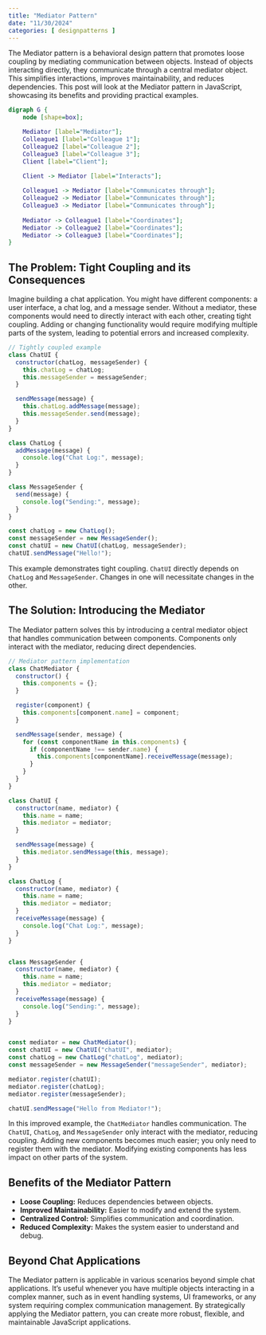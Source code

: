 ```yaml
---
title: "Mediator Pattern"
date: "11/30/2024"
categories: [ designpatterns ]
---
```


The Mediator pattern is a behavioral design pattern that promotes loose coupling by mediating communication between objects.  Instead of objects interacting directly, they communicate through a central mediator object. This simplifies interactions, improves maintainability, and reduces dependencies.  This post will look at the Mediator pattern in JavaScript, showcasing its benefits and providing practical examples.

```dot
digraph G {
    node [shape=box];

    Mediator [label="Mediator"];
    Colleague1 [label="Colleague 1"];
    Colleague2 [label="Colleague 2"];
    Colleague3 [label="Colleague 3"];
    Client [label="Client"];

    Client -> Mediator [label="Interacts"];
    
    Colleague1 -> Mediator [label="Communicates through"];
    Colleague2 -> Mediator [label="Communicates through"];
    Colleague3 -> Mediator [label="Communicates through"];
    
    Mediator -> Colleague1 [label="Coordinates"];
    Mediator -> Colleague2 [label="Coordinates"];
    Mediator -> Colleague3 [label="Coordinates"];
}

```

## The Problem: Tight Coupling and its Consequences

Imagine building a chat application.  You might have different components: a user interface, a chat log, and a message sender.  Without a mediator, these components would need to directly interact with each other, creating tight coupling.  Adding or changing functionality would require modifying multiple parts of the system, leading to potential errors and increased complexity.


```javascript
// Tightly coupled example
class ChatUI {
  constructor(chatLog, messageSender) {
    this.chatLog = chatLog;
    this.messageSender = messageSender;
  }

  sendMessage(message) {
    this.chatLog.addMessage(message);
    this.messageSender.send(message);
  }
}

class ChatLog {
  addMessage(message) {
    console.log("Chat Log:", message);
  }
}

class MessageSender {
  send(message) {
    console.log("Sending:", message);
  }
}

const chatLog = new ChatLog();
const messageSender = new MessageSender();
const chatUI = new ChatUI(chatLog, messageSender);
chatUI.sendMessage("Hello!");
```

This example demonstrates tight coupling.  `ChatUI` directly depends on `ChatLog` and `MessageSender`.  Changes in one will necessitate changes in the other.


## The Solution: Introducing the Mediator

The Mediator pattern solves this by introducing a central mediator object that handles communication between components.  Components only interact with the mediator, reducing direct dependencies.

```javascript
// Mediator pattern implementation
class ChatMediator {
  constructor() {
    this.components = {};
  }

  register(component) {
    this.components[component.name] = component;
  }

  sendMessage(sender, message) {
    for (const componentName in this.components) {
      if (componentName !== sender.name) {
        this.components[componentName].receiveMessage(message);
      }
    }
  }
}

class ChatUI {
  constructor(name, mediator) {
    this.name = name;
    this.mediator = mediator;
  }

  sendMessage(message) {
    this.mediator.sendMessage(this, message);
  }
}

class ChatLog {
  constructor(name, mediator) {
    this.name = name;
    this.mediator = mediator;
  }
  receiveMessage(message) {
    console.log("Chat Log:", message);
  }
}


class MessageSender {
  constructor(name, mediator) {
    this.name = name;
    this.mediator = mediator;
  }
  receiveMessage(message) {
    console.log("Sending:", message);
  }
}


const mediator = new ChatMediator();
const chatUI = new ChatUI("chatUI", mediator);
const chatLog = new ChatLog("chatLog", mediator);
const messageSender = new MessageSender("messageSender", mediator);

mediator.register(chatUI);
mediator.register(chatLog);
mediator.register(messageSender);

chatUI.sendMessage("Hello from Mediator!");

```

In this improved example, the `ChatMediator` handles communication. The `ChatUI`, `ChatLog`, and `MessageSender` only interact with the mediator, reducing coupling. Adding new components becomes much easier; you only need to register them with the mediator. Modifying existing components has less impact on other parts of the system.


## Benefits of the Mediator Pattern

* **Loose Coupling:** Reduces dependencies between objects.
* **Improved Maintainability:**  Easier to modify and extend the system.
* **Centralized Control:**  Simplifies communication and coordination.
* **Reduced Complexity:** Makes the system easier to understand and debug.


##  Beyond Chat Applications

The Mediator pattern is applicable in various scenarios beyond simple chat applications.  It's useful whenever you have multiple objects interacting in a complex manner, such as in event handling systems, UI frameworks, or any system requiring complex communication management.  By strategically applying the Mediator pattern, you can create more robust, flexible, and maintainable JavaScript applications.

